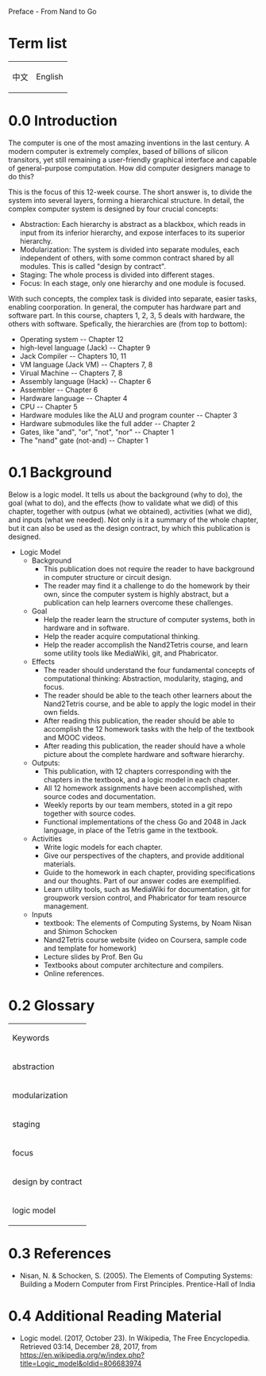 Preface - From Nand to Go

=Term list=
{|
|中文
|English
|}

=0.0 Introduction=
The computer is one of the most amazing inventions in the last century. A modern computer is extremely complex, based of billions of silicon transitors, yet still remaining a user-friendly graphical interface and capable of general-purpose computation. How did computer designers manage to do this? 

This is the focus of this 12-week course. The short answer is, to divide the system into several layers, forming a hierarchical structure. In detail, the complex computer system is designed by four crucial concepts: 
*Abstraction: Each hierarchy is abstract as a blackbox, which reads in input from its inferior hierarchy, and expose interfaces to its superior hierarchy. 
*Modularization: The system is divided into separate modules, each independent of others, with some common contract shared by all modules. This is called "design by contract". 
*Staging: The whole process is divided into different stages. 
*Focus: In each stage, only one hierarchy and one module is focused.

With such concepts, the complex task is divided into separate, easier tasks, enabling coorporation. In general, the computer has hardware part and software part. In this course, chapters 1, 2, 3, 5 deals with hardware, the others with software. Spefically, the hierarchies are (from top to bottom): 
*Operating system -- Chapter 12
*high-level language (Jack) -- Chapter 9
*Jack Compiler -- Chapters 10, 11
*VM language (Jack VM) -- Chapters 7, 8
*Virual Machine -- Chapters 7, 8
*Assembly language (Hack) -- Chapter 6
*Assembler -- Chapter 6
*Hardware language -- Chapter 4
*CPU -- Chapter 5
*Hardware modules like the ALU and program counter -- Chapter 3
*Hardware submodules like the full adder -- Chapter 2
*Gates, like "and", "or", "not", "nor" -- Chapter 1
*The "nand" gate (not-and) -- Chapter 1

=0.1 Background=
Below is a logic model. It tells us about the background (why to do), the goal (what to do), and the effects (how to validate what we did) of this chapter, together with outpus (what we obtained), activities (what we did), and inputs (what we needed). Not only is it a summary of the whole chapter, but it can also be used as the design contract, by which this publication is designed.

*Logic Model
**Background
***This publication does not require the reader to have background in computer structure or circuit design.
***The reader may find it a challenge to do the homework by their own, since the computer system is highly abstract, but a publication can help learners overcome these challenges.
**Goal
***Help the reader learn the structure of computer systems, both in hardware and in software.
***Help the reader acquire computational thinking.
***Help the reader accomplish the Nand2Tetris course, and learn some utility tools like MediaWiki, git, and Phabricator.
**Effects
***The reader should understand the four fundamental concepts of computational thinking: Abstraction, modularity, staging, and focus.
***The reader should be able to the teach other learners about the Nand2Tetris course, and be able to apply the logic model in their own fields.
***After reading this publication, the reader should be able to accomplish the 12 homework tasks with the help of the textbook and MOOC videos. 
***After reading this publication, the reader should have a whole picture about the complete hardware and software hierarchy.
**Outputs:
***This publication, with 12 chapters corresponding with the chapters in the textbook, and a logic model in each chapter.
***All 12 homework assignments have been accomplished, with source codes and documentation.
***Weekly reports by our team members, stoted in a git repo together with source codes.
***Functional implementations of the chess Go and 2048 in Jack language, in place of the Tetris game in the textbook.
**Activities
***Write logic models for each chapter.
***Give our perspectives of the chapters, and provide additional materials.
***Guide to the homework in each chapter, providing specifications and our thoughts. Part of our answer codes are exemplified.
***Learn utility tools, such as MediaWiki for documentation, git for groupwork version control, and Phabricator for team resource management.
**Inputs
***textbook: The elements of Computing Systems, by Noam Nisan and Shimon Schocken
***Nand2Tetris course website (video on Coursera, sample code and template for homework)
***Lecture slides by Prof. Ben Gu
***Textbooks about computer architecture and compilers.
***Online references.

=0.2 Glossary=
{|
|Keywords
|-
|abstraction
|-
|modularization
|-
|staging
|-
|focus
|-
|design by contract
|-
|logic model
|}

=0.3 References=
*Nisan, N. & Schocken, S. (2005). The Elements of Computing Systems: Building a Modern Computer from First Principles. Prentice-Hall of India

=0.4 Additional Reading Material=
*Logic model. (2017, October 23). In Wikipedia, The Free Encyclopedia. Retrieved 03:14, December 28, 2017, from https://en.wikipedia.org/w/index.php?title=Logic_model&oldid=806683974 
